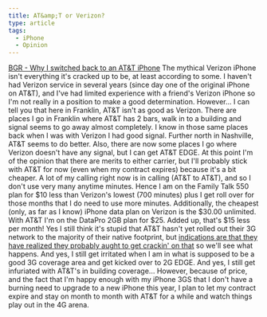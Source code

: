 ```yaml
---
title: AT&amp;T or Verizon?
type: article
tags:
  - iPhone
  - Opinion
---
```


[BGR - Why I switched back to an AT&T iPhone](http://www.bgr.com/2011/03/16/why-i-switched-back-to-an-att-iphone/) The mythical Verizon iPhone isn't everything it's cracked up to be, at least according to some. I haven't had Verizon service in several years (since day one of the original iPhone on AT&T), and I've had limited experience with a friend's Verizon iPhone so I'm not really in a position to make a good determination. However... I can tell you that here in Franklin, AT&T isn't as good as Verizon. There are places I go in Franklin where AT&T has 2 bars, walk in to a building and signal seems to go away almost completely. I know in those same places back when I was with Verizon I had good signal. Further north in Nashville, AT&T seems to do better. Also, there are now some places I go where Verizon doesn't have any signal, but I can get AT&T EDGE. At this point I'm of the opinion that there are merits to either carrier, but I'll probably stick with AT&T for now (even when my contract expires) because it's a bit cheaper. A lot of my calling right now is in calling (AT&T to AT&T), and so I don't use very many anytime minutes. Hence I am on the Family Talk 550 plan for $10 less than Verizon's lowest (700 minutes) plus I get roll over for those months that I do need to use more minutes. Additionally, the cheapest (only, as far as I know) iPhone data plan on Verizon is the $30.00 unlimited. With AT&T I'm on the DataPro 2GB plan for $25. Added up, that's $15 less per month! Yes I still think it's stupid that AT&T hasn't yet rolled out their 3G network to the majority of their native footprint, but [indications are that they have realized they probably aught to get crackin' on that](http://www.att.com/network) so we'll see what happens. And yes, I still get irritated when I am in what is supposed to be a good 3G coverage area and get kicked over to 2G EDGE. And yes, I still get infuriated with AT&T's in building coverage... However, because of price, and the fact that I'm happy enough with my iPhone 3GS that I don't have a burning need to upgrade to a new iPhone this year, I plan to let my contract expire and stay on month to month with AT&T for a while and watch things play out in the 4G arena.
